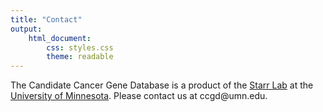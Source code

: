 ```yaml
---
title: "Contact"
output:
    html_document:
        css: styles.css
        theme: readable
---
```


The Candidate Cancer Gene Database is a product of the [Starr Lab](https://sites.google.com/a/umn.edu/starrlab/) at the [University of Minnesota](http://www.umn.edu/). Please contact us at ccgd@umn.edu.
